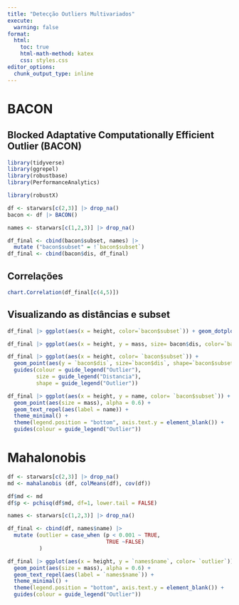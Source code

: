 ```yaml
---
title: "Detecção Outliers Multivariados"
execute: 
  warning: false
format:
  html:
    toc: true
    html-math-method: katex
    css: styles.css
editor_options: 
  chunk_output_type: inline
---
```


# BACON

## Blocked Adaptative Computationally Efficient Outlier (BACON)

```r
library(tidyverse)
library(ggrepel)
library(robustbase)
library(PerformanceAnalytics)

library(robustX)
```

```r
df <- starwars[c(2,3)] |> drop_na()
bacon <- df |> BACON() 

names <- starwars[c(1,2,3)] |> drop_na()

df_final <- cbind(bacon$subset, names) |> 
  mutate ("bacon$subset" = !`bacon$subset`)
df_final <- cbind(bacon$dis, df_final)
```

## Correlações

```r
chart.Correlation(df_final[c(4,5)])
```

## Visualizando as distâncias e subset

```r
df_final |> ggplot(aes(x = height, color=`bacon$subset`)) + geom_dotplot()

df_final |> ggplot(aes(x = height, y = mass, size= bacon$dis, color=`bacon$subset`)) + geom_point() + geom_text_repel(aes(label = name)) + scale_y_log10() + guides (color = guide_legend("Outlier")) + theme(legend.position = "bottom")

df_final |> ggplot(aes(x = height, color= `bacon$subset`)) + 
  geom_point(aes(y = `bacon$dis`, size=`bacon$dis`, shape=`bacon$subset`)) + 
  guides(colour = guide_legend("Outlier"),
         size = guide_legend("Distancia"),
         shape = guide_legend("Outlier"))

df_final |> ggplot(aes(x = height, y = name, color= `bacon$subset`)) + 
  geom_point(aes(size = mass), alpha = 0.6) + 
  geom_text_repel(aes(label = name)) +
  theme_minimal() +
  theme(legend.position = "bottom", axis.text.y = element_blank()) +
  guides(colour = guide_legend("Outlier"))

```

# Mahalonobis

```r
df <- starwars[c(2,3)] |> drop_na()
md <- mahalanobis (df, colMeans(df), cov(df)) 

df$md <- md
df$p <- pchisq(df$md, df=1, lower.tail = FALSE)

names <- starwars[c(1,2,3)] |> drop_na()

df_final <- cbind(df, names$name) |> 
  mutate (outlier = case_when (p < 0.001 ~ TRUE,
                               TRUE ~FALSE)
          )

df_final |> ggplot(aes(x = height, y = `names$name`, color= `outlier`)) + 
  geom_point(aes(size = mass), alpha = 0.6) + 
  geom_text_repel(aes(label = `names$name`)) +
  theme_minimal() +
  theme(legend.position = "bottom", axis.text.y = element_blank()) +
  guides(colour = guide_legend("Outlier"))
```


